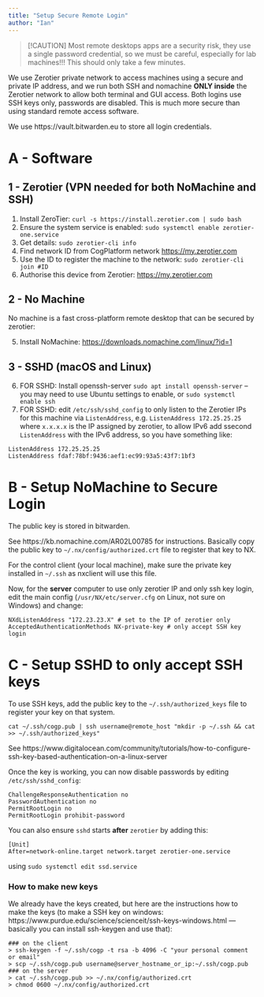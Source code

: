```yaml
---
title: "Setup Secure Remote Login"
author: "Ian"
---
```


> [!CAUTION]
> Most remote desktops apps are a security risk, they use a single password credential, so we must be careful, especially for lab machines!!! This should only take a few minutes.

We use Zerotier private network to access machines using a secure and private IP address, and we run both SSH and nomachine **ONLY inside** the Zerotier network to allow both terminal and GUI access. Both logins use SSH keys only, passwords are disabled. This is much more secure than using standard remote access software.

We use https://vault.bitwarden.eu to store all login credentials.

# A - Software

## 1 - Zerotier (VPN needed for both NoMachine and SSH)

1. Install ZeroTier: `curl -s https://install.zerotier.com | sudo bash`
2. Ensure the system service is enabled: `sudo systemctl enable zerotier-one.service`
3. Get details: `sudo zerotier-cli info`
4. Find network ID from CogPlatform network <https://my.zerotier.com>
5. Use the ID to register the machine to the network: `sudo zerotier-cli join #ID`
6. Authorise this device from Zerotier: <https://my.zerotier.com>

## 2 - No Machine

No machine is a fast cross-platform remote desktop that can be secured by zerotier:

5. Install NoMachine: <https://downloads.nomachine.com/linux/?id=1>

## 3 - SSHD (macOS and Linux)

6. FOR SSHD: Install openssh-server `sudo apt install openssh-server` -- you may need to use Ubuntu settings to enable, or `sudo systemctl enable ssh`
7. FOR SSHD: edit `/etc/ssh/sshd_config` to only listen to the Zerotier IPs for this machine via `ListenAddress`, e.g. `ListenAddress 172.25.25.25` where `x.x.x.x` is the IP assigned by zerotier, to allow IPv6 add ssecond `ListenAddress` with the IPv6 address, so you have something like:

```
ListenAddress 172.25.25.25
ListenAddress fdaf:78bf:9436:aef1:ec99:93a5:43f7:1bf3
```

# B - Setup NoMachine to Secure Login

The public key is stored in bitwarden.

See https://kb.nomachine.com/AR02L00785 for instructions. Basically copy the public key to `~/.nx/config/authorized.crt` file to register that key to NX. 

For the control client (your local machine), make sure the private key installed in `~/.ssh` as nxclient will use this file.

Now, for the **server** computer to use only zerotier IP and only ssh key login, edit the main config (`/usr/NX/etc/server.cfg` on Linux, not sure on Windows) and change:

```
NXdListenAddress "172.23.23.X" # set to the IP of zerotier only
AcceptedAuthenticationMethods NX-private-key # only accept SSH key login
```

# C - Setup SSHD to only accept SSH keys

To use SSH keys, add the public key to the `~/.ssh/authorized_keys` file to register your key on that system.

```shell
cat ~/.ssh/cogp.pub | ssh username@remote_host "mkdir -p ~/.ssh && cat >> ~/.ssh/authorized_keys"
```

See https://www.digitalocean.com/community/tutorials/how-to-configure-ssh-key-based-authentication-on-a-linux-server

Once the key is working, you can now disable passwords by editing `/etc/ssh/sshd_config`:

```
ChallengeResponseAuthentication no
PasswordAuthentication no
PermitRootLogin no
PermitRootLogin prohibit-password
```

You can also ensure `sshd` starts **after** `zerotier` by adding this:

```
[Unit]
After=network-online.target network.target zerotier-one.service
```

using `sudo systemctl edit ssd.service`

### How to make new keys

We already have the keys created, but here are the instructions how to make the keys (to make a SSH key on windows: https://www.purdue.edu/science/scienceit/ssh-keys-windows.html — basically you can install ssh-keygen and use that):

```shell
### on the client
> ssh-keygen -f ~/.ssh/cogp -t rsa -b 4096 -C "your personal comment or email"
> scp ~/.ssh/cogp.pub username@server_hostname_or_ip:~/.ssh/cogp.pub
### on the server
> cat ~/.ssh/cogp.pub >> ~/.nx/config/authorized.crt
> chmod 0600 ~/.nx/config/authorized.crt
```

